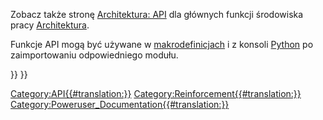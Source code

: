 <languages/>
{{VeryImportantMessage|''(listopad 2018)'' Dodatek [[Reinforcement_Workbench/pl|Zbrojenie]] jest rozwijany oddzielnie od [[Arch_Workbench/pl|Środowiska pracy Architektura]]. Jego kod i API są hostowane w repozytorium [https://github.com/amrit3701/FreeCAD-Reinforcement FreeCAD-Reinforcement], które jest oddzielone od głównego repozytorium programu FreeCAD.}}

Zobacz także stronę [[Arch_API/pl|Architektura: API]] dla głównych funkcji środowiska pracy [[Arch_Workbench/pl|Architektura]].

Funkcje API mogą być używane w [[Macros/pl|makrodefinicjach]] i z konsoli [[Python/pl|Python]] po zaimportowaniu odpowiedniego modułu.

{{Code|code=
import StraightRebar
import UShapeRebar
import LShapeRebar
import BentShapeRebar
import Stirrup
import HelicalRebar
}}

{{BIM_Tools_navi{{#translation:}}}}
{{Userdocnavi{{#translation:}}}}
[[Category:API{{#translation:}}]]
[[Category:Reinforcement{{#translation:}}]]
[[Category:Poweruser_Documentation{{#translation:}}]]